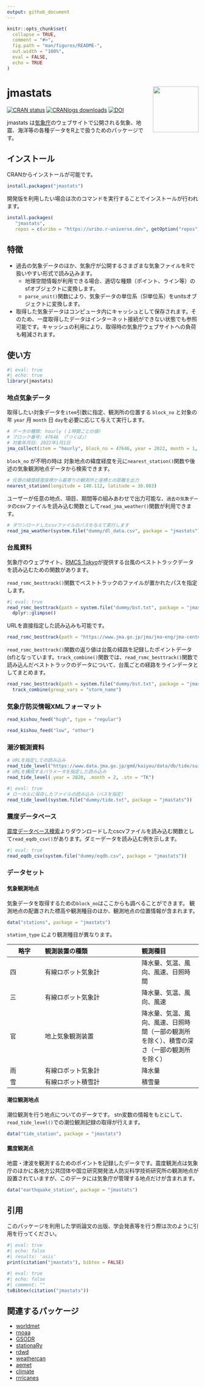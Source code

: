 ```yaml
---
output: github_document
---
```


<!-- README.md is generated from README.Rmd. Please edit that file -->

```r
knitr::opts_chunk$set(
  collapse = TRUE,
  comment = "#>",
  fig.path = "man/figures/README-",
  out.width = "100%",
  eval = FALSE,
  echo = TRUE
)
```

# jmastats <img src="man/figures/logo.png" align="right" width="120px" />

<!-- badges: start -->
[![CRAN status](https://www.r-pkg.org/badges/version/jmastats)](https://CRAN.R-project.org/package=jmastats)
[![CRANlogs downloads](https://cranlogs.r-pkg.org/badges/grand-total/jmastats)](https://cran.r-project.org/package=jmastats)
[![DOI](https://zenodo.org/badge/515892382.svg)](https://zenodo.org/badge/latestdoi/515892382)
<!-- badges: end -->

jmastats は[気象庁](https://www.jma.go.jp/jma/index.html)のウェブサイトで公開される気象、地震、海洋等の各種データをR上で扱うためのパッケージです。

## インストール

CRANからインストールが可能です。

``` r
install.packages("jmastats")
```

開発版を利用したい場合は次のコマンドを実行することでインストールが行われます。

``` r
install.packages(
   "jmastats", 
   repos = c(uribo = "https://uribo.r-universe.dev", getOption("repos")))
```

## 特徴

- 過去の気象データのほか、気象庁が公開するさまざまな気象ファイルをRで扱いやすい形式で読み込みます。
    - 地理空間情報が利用できる場合、適切な種類（ポイント、ライン等）のsfオブジェクトに変換します。
    - `parse_unit()`関数により、気象データの単位系（SI単位系）をunitsオブジェクトに変換します。
- 取得した気象データはコンピュータ内にキャッシュとして保存されます。そのため、一度取得したデータはインターネット接続ができない状態でも参照可能です。キャッシュの利用により、取得時の気象庁ウェブサイトへの負荷も軽減されます。

## 使い方

```r
#| eval: true
#| echo: true
library(jmastats)
```

### 地点気象データ

取得したい対象データを`item`引数に指定、観測所の位置する `block_no` と対象の年 `year` 月 `month` 日 `day`を必要に応じて与えて実行します。

```r
# データの種類: hourly (１時間ごとの値)
# ブロック番号: 47646 （「つくば」）
# 対象年月日: 2022年1月1日
jma_collect(item = "hourly", block_no = 47646, year = 2022, month = 1, day = 1)
```

`block_no` が不明の時は 対象地点の緯度経度を元に`nearest_station()`関数や後述の気象観測地点データから検索できます。

```r
# 任意の緯度経度座標から最寄りの観測所と座標との距離を出力
nearest_station(longitude = 140.112, latitude = 36.083)
```

ユーザーが任意の地点、項目、期間等の組みあわせで出力可能な、`過去の気象データ`のcsvファイルを読み込む関数として`read_jma_weather()`関数が利用できます。

```r
# ダウンロードしたcsvファイルのパスを与えて実行します
read_jma_weather(system.file("dummy/dl_data.csv", package = "jmastats"))
```

### 台風資料

気象庁のウェブサイト、[RMCS Tokyo](https://www.jma.go.jp/jma/jma-eng/jma-center/rsmc-hp-pub-eg/trackarchives.html)が提供する台風のベストトラックデータを読み込むための関数があります。

`read_rsmc_besttrack()`関数でベストトラックのファイルが置かれたパスを指定します。

```r
#| eval: true
read_rsmc_besttrack(path = system.file("dummy/bst.txt", package = "jmastats")) |> 
  dplyr::glimpse()
```

URLを直接指定した読み込みも可能です。

```r
read_rsmc_besttrack(path = "https://www.jma.go.jp/jma/jma-eng/jma-center/rsmc-hp-pub-eg/Besttracks/bst2023.txt")
```

`read_rsmc_besttrack()`関数の返り値は台風の経路を記録したポイントデータ(sf)となっています。`track_combine()`関数では、`read_rsmc_besttrack()`関数で読み込んだベストトラックのデータについて、台風ごとの経路をラインデータとしてまとめます。

```r
read_rsmc_besttrack(path = system.file("dummy/bst.txt", package = "jmastats")) |> 
  track_combine(group_vars = "storm_name")
```

### 気象庁防災情報XMLフォーマット

```r
read_kishou_feed("high", type = "regular")

read_kishou_feed("low", "other")
```

### 潮汐観測資料


```r
# URLを指定しての読み込み
read_tide_level("https://www.data.jma.go.jp/gmd/kaiyou/data/db/tide/suisan/txt/2020/TK.txt")
# URLを構成するパラメータを指定した読み込み
read_tide_level(.year = 2020, .month = 2, .stn = "TK")
```

```r
#| eval: true
# ローカルに保存したファイルの読み込み（パスを指定）
read_tide_level(system.file("dummy/tide.txt", package = "jmastats"))
```


### 震度データベース

[震度データベース検索](https://www.data.jma.go.jp/svd/eqdb/data/shindo/index.html)よりダウンロードしたcscvファイルを読み込む関数として`read_eqdb_csv()`があります。ダミーデータを読み込む例を示します。

```r
#| eval: true
read_eqdb_csv(system.file("dummy/eqdb.csv", package = "jmastats"))
```

### データセット

#### 気象観測地点

気象データを取得するための`block_no`はここからも調べることができます。
観測地点の配置された標高や観測種目のほか、観測地点の位置情報が含まれます。

```r
data("stations", package = "jmastats")
```

`station_type` により観測種目が異なります。

| 略字 | 観測装置の種類 | 観測種目 |
|------|:---------------|:---------|
| 四   | 有線ロボット気象計 | 降水量、気温、風向、風速、日照時間 |
| 三   | 有線ロボット気象計 | 降水量、気温、風向、風速 |
| 官   | 地上気象観測装置 | 降水量、気温、風向、風速、日照時間（一部の観測所を除く）、積雪の深さ（一部の観測所を除く） |
| 雨   | 有線ロボット気象計 | 降水量 |
| 雪   | 有線ロボット積雪計 | 積雪量 |

#### 潮位観測地点

潮位観測を行う地点についてのデータです。
stn変数の情報をもとにして、`read_tide_level()`での潮位観測記録の取得が行えます。

```r
data("tide_station", package = "jmastats")
```

#### 震度観測点

地震・津波を観測するためのポイントを記録したデータです。震度観測点は気象庁のほかに各地方公共団体や国立研究開発法人防災科学技術研究所の観測地点が設置されていますが、このデータには気象庁が管理する地点だけが含まれます。

```r
data("earthquake_station", package = "jmastats")
```

## 引用

このパッケージを利用した学術論文の出版、学会発表等を行う際は次のように引用を行ってください。

```r
#| eval: true
#| echo: false
#| results: 'asis'
print(citation("jmastats"), bibtex = FALSE)
```

```r
#| eval: true
#| echo: false
#| comment: ""
toBibtex(citation("jmastats"))
```


## 関連するパッケージ

- [worldmet](https://cran.r-project.org/package=worldmet)
- [rnoaa](https://cran.r-project.org/package=rnoaa)
- [GSODR](https://cran.r-project.org/package=GSODR)
- [stationaRy](https://cran.r-project.org/package=stationaRy)
- [rdwd](https://cran.r-project.org/package=rdwd)
- [weathercan](https://github.com/ropensci/weathercan)
- [aemet](https://github.com/SevillaR/aemet)
- [climate](https://github.com/bczernecki/climate)
- [rrricanes](https://github.com/ropensci/rrricanes)
